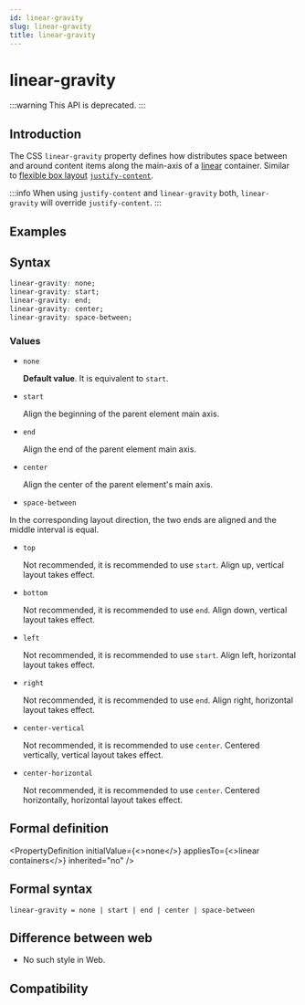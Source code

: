 ```yaml
---
id: linear-gravity
slug: linear-gravity
title: linear-gravity
---
```



# <Deprecated /> linear-gravity

:::warning
This API is deprecated.
:::

## Introduction

The CSS `linear-gravity` property defines how distributes space between and around content items along the main-axis of a [linear](/guide/ui/layout/linear-layout.mdx) container. Similar to [flexible box layout](/guide/ui/layout/flexible-box-layout.mdx) [`justify-content`](./justify-content.mdx).

:::info
When using `justify-content` and `linear-gravity` both, `linear-gravity` will override `justify-content`.
:::

## Examples


<Go
  example="css-api"
  defaultFile="src/linear-gravity/App.tsx"
  img="https://lf-lynx.tiktok-cdns.com/obj/lynx-artifacts-oss-sg/lynx-website/assets/doc/css/linear-gravity.png"
  defaultEntryFile="dist/linear-gravity.lynx.bundle"
  entry="src/linear-gravity"
/>

## Syntax

```css
linear-gravity: none;
linear-gravity: start;
linear-gravity: end;
linear-gravity: center;
linear-gravity: space-between;
```

### Values

- `none`

  **Default value**. It is equivalent to `start`.

- `start`

  Align the beginning of the parent element main axis.

- `end`

  Align the end of the parent element main axis.

- `center`

  Align the center of the parent element's main axis.

- `space-between`

In the corresponding layout direction, the two ends are aligned and the middle interval is equal.

- `top` <Deprecated/>

  Not recommended, it is recommended to use `start`. Align up, vertical layout takes effect.

- `bottom` <Deprecated/>

  Not recommended, it is recommended to use `end`. Align down, vertical layout takes effect.

- `left` <Deprecated/>

  Not recommended, it is recommended to use `start`. Align left, horizontal layout takes effect.

- `right` <Deprecated/>

  Not recommended, it is recommended to use `end`. Align right, horizontal layout takes effect.

- `center-vertical` <Deprecated/>

  Not recommended, it is recommended to use `center`. Centered vertically, vertical layout takes effect.

- `center-horizontal` <Deprecated/>

  Not recommended, it is recommended to use `center`. Centered horizontally, horizontal layout takes effect.

## Formal definition


<PropertyDefinition
  initialValue={<>none</>}
  appliesTo={<>linear containers</>}
  inherited="no"
/>

## Formal syntax

```
linear-gravity = none | start | end | center | space-between
```

## Difference between web

- No such style in Web.

## Compatibility


<LegacyCompatTable metadata="css/properties/linear-gravity" />

